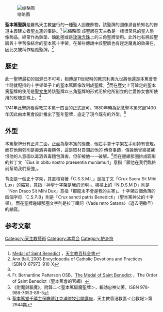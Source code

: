 [[File:Saint_Benedict_Medal.jpg|缩略图]]

'''聖本篤聖牌'''是羅馬天主教盛行的一種聖人圖像飾物，該聖牌的圖像源自於知名的修道主義建立者[[聖本篤|聖本篤]]的事跡。<ref>[http://www.newadvent.org/cathen/13338a.htm Medal of Saint Benedict] {{Wayback|url=http://www.newadvent.org/cathen/13338a.htm |date=20150227054251 }}，[[天主教百科全書|天主教百科全書]]</ref>
[[File:Rosary_2006-01-23.jpg|缩略图]]
該聖牌在天主教是一樣很常見的聖人態像飾品，經常作為鍊墜、鑰匙圈或是[[玫瑰經|玫瑰念珠]]上的三角聖牌使用。此外也有將該聖牌與十字苦像結合的聖本篤十字架。在某些傳說中該聖牌也有趕走魔鬼的效果在，因此又被稱作驅魔聖牌。<ref name="ABall">Ann Ball, 2003 Encyclopedia of Catholic Devotions and Practices ISBN 0-87973-910-X</ref>

==歷史==

此一聖牌最初的起源已不可考，相傳是11世紀時的教宗利奧九世將他還是本篤會會士時就配掛的十字架墜子上的聖本篤圖像改制成聖牌。<ref name="ABall" />而在歷史上可確定的聖本篤聖牌的使用是[[聖文生|聖文生]]將該聖牌以三角聖牌的形式用於他所創立的仁愛修女會所使用的玫瑰念珠上。<ref>Fr. Bernardine Patterson OSB，[http://www.osb.org/gen/patterson/02origin.html The Medal of Saint Benedict] {{Wayback|url=http://www.osb.org/gen/patterson/02origin.html |date=20150924062013 }}，The Order of Saint Benedict（聖本篤會的官網）</ref>

1741年此聖牌獲得教宗本篤十四世的正式認可。1880年時為紀念聖本篤冥誕1400年因此由本篤會設計推出了聖年聖牌，底定了現今既有的外型。<ref>《附魔與驅魔》，附錄二＜聖本篤驅魔聖牌＞，賴効忠神父著，ISBN 978-986-7653-89-5</ref>

==外型==

本篤聖牌分有正背二面，正面為聖本篤的態像，他右手拿十字架左手則持有會規。而在他兩旁則是毒酒與毒麵包，這是取材自關於他的
傳奇事蹟，傳說他曾經被嫉恨他的人意圖以毒酒與毒麵包謀害，但卻被他一一破解。<ref>[http://kkp.catholic.org.hk/lo/lo2944.htm#%E8%81%96%E6%9C%AC%E7%AF%A4%E5%A0%82%E5%8D%83%E7%A6%A7%E4%B8%BB%E4%BF%9D%E7%9E%BB%E7%A6%AE%E6%B1%9F%E5%85%8B%E6%BB%BF%E9%99%A2%E7%89%A7%E5%85%AC%E9%96%8B%E8%AC%9B%E5%BA%A7 聖本篤堂千禧主保瞻禮江克滿院牧公開講座]，天主教香港教區＜公教報＞第2944期</ref>而在邊緣那圈排成圓形的拉丁文「Eius in obitu nostro praesentia muniamur!」意指「願他在我們臨終前幫助我們堅強」。

背面是一個正十字架，其直槓寫著「C.S.S.M.L」是拉丁文「Crux Sacra Sit Mihi Lux」的縮寫，意指「神聖十字架是我的光明」。橫槓上的「N.D.S.M.D」則是「Non Draco Sit Mihi Dux」意指「那龍永不會是我的主宰」。十字架四個角落的四個字母「C.S.P.B」則是「Crux sancti patris Benedicti」（聖本篤神父的十字架）。而在聖牌邊緣那圈文字則是拉丁禱詞〈Vade retro Satana〉（退去吧撒旦）的縮寫。

==参考文献==
{{reflist}}

[[Category:天主教藝術|Category:天主教藝術]]
[[Category:本笃会|Category:本笃会]]
[[Category:护身符|Category:护身符]]